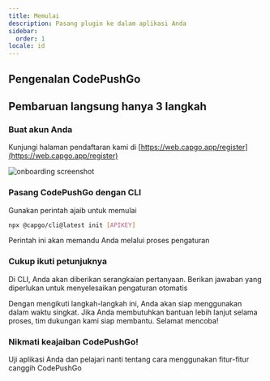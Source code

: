 ```yaml
---
title: Memulai
description: Pasang plugin ke dalam aplikasi Anda
sidebar:
  order: 1
locale: id
---
```



## Pengenalan CodePushGo
<YouTube id="NzXXKoyhTIo" title="Capgo in 15 min" />

## Pembaruan langsung hanya 3 langkah

### Buat akun Anda

Kunjungi halaman pendaftaran kami di [https://web.capgo.app/register](https://web.capgo.app/register)

![onboarding screenshot](/onboard.webp "onboarding screenshot")

### Pasang CodePushGo dengan CLI

Gunakan perintah ajaib untuk memulai

```bash
npx @capgo/cli@latest init [APIKEY]
```

Perintah ini akan memandu Anda melalui proses pengaturan

### Cukup ikuti petunjuknya

Di CLI, Anda akan diberikan serangkaian pertanyaan. Berikan jawaban yang diperlukan untuk menyelesaikan pengaturan otomatis

<Aside type="tip">
  Dengan mengikuti langkah-langkah ini, Anda akan siap menggunakan dalam waktu singkat. Jika Anda membutuhkan bantuan lebih lanjut selama proses, tim dukungan kami siap membantu. Selamat mencoba!
</Aside>

### Nikmati keajaiban CodePushGo!

Uji aplikasi Anda dan pelajari nanti tentang cara menggunakan fitur-fitur canggih CodePushGo